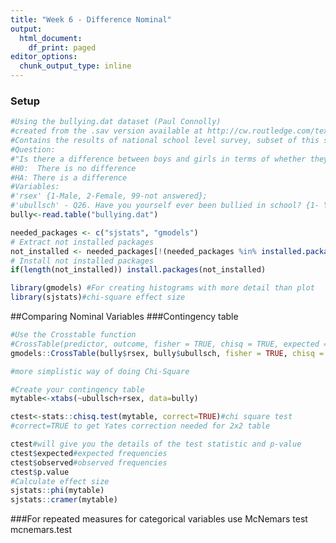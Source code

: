```yaml
---
title: "Week 6 - Difference Nominal"
output:
  html_document:
    df_print: paged
editor_options:
  chunk_output_type: inline
---
```



### Setup
```r
#Using the bullying.dat dataset (Paul Connolly)
#created from the .sav version available at http://cw.routledge.com/textbooks/9780415372985/resources/datasets.asp
#Contains the results of national school level survey, subset of this survey which deals with bullying.
#Question:
#"Is there a difference between boys and girls in terms of whether they have been bullied at school?"
#H0:  There is no difference
#HA: There is a difference
#Variables: 
#'rsex' {1-Male, 2-Female, 99-not answered}; 
#'ubullsch' - Q26. Have you yourself ever been bullied in school? {1- Yes, 2 -No, 99-not answered}
bully<-read.table("bullying.dat")

needed_packages <- c("sjstats", "gmodels")                      
# Extract not installed packages
not_installed <- needed_packages[!(needed_packages %in% installed.packages()[ , "Package"])]    
# Install not installed packages
if(length(not_installed)) install.packages(not_installed) 

library(gmodels) #For creating histograms with more detail than plot
library(sjstats)#chi-square effect size
```

##Comparing Nominal Variables
###Contingency table
```r
#Use the Crosstable function
#CrossTable(predictor, outcome, fisher = TRUE, chisq = TRUE, expected = TRUE)
gmodels::CrossTable(bully$rsex, bully$ubullsch, fisher = TRUE, chisq = TRUE, expected = TRUE, sresid = TRUE, format = "SPSS")

#more simplistic way of doing Chi-Square

#Create your contingency table
mytable<-xtabs(~ubullsch+rsex, data=bully)

ctest<-stats::chisq.test(mytable, correct=TRUE)#chi square test
#correct=TRUE to get Yates correction needed for 2x2 table

ctest#will give you the details of the test statistic and p-value
ctest$expected#expected frequencies
ctest$observed#observed frequencies
ctest$p.value
#Calculate effect size
sjstats::phi(mytable)
sjstats::cramer(mytable)

```
###For repeated measures for categorical variables use McNemars test mcnemars.test 
